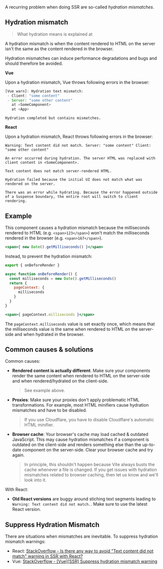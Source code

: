 
A recurring problem when doing SSR are so-called *hydration mismatches*.

## Hydration mismatch

> What hydration means is explained at <Link href="/hydration" />

A hydration mismatch is when the content rendered to HTML on the server isn't the same as the content rendered in the browser.

Hydration mismatches can induce performance degradations and bugs and should therefore be avoided.

**Vue**

Upon a hydration mismatch, Vue throws following errors in the browser:

```js
[Vue warn]: Hydration text mismatch:
 - Client: "some content"
 - Server: "some other content"
   at <SomeComponent>
   at <App>
```
```
Hydration completed but contains mismatches.
```

**React**

Upon a hydration mismatch, React throws following errors in the browser:

```
Warning: Text content did not match. Server: "some content" Client: "some other content"
```
```
An error occurred during hydration. The server HTML was replaced with client content in <SomeComponent>.
```
```
Text content does not match server-rendered HTML.
```
```
Hydration failed because the initial UI does not match what was rendered on the server.
```
```
There was an error while hydrating. Because the error happened outside of a Suspense boundary, the entire root will switch to client rendering.
```


## Example

This component causes a hydration mismatch because the milliseconds rendered to HTML (e.g. `<span>123</span>`) won't match the milliseconds rendered in the browser (e.g. `<span>167</span>`).

```jsx
<span>{ new Date().getMilliseconds() }</span>
```


Instead, to prevent the hydration mismatch:

```js
export { onBeforeRender }

async function onBeforeRender() {
  const milliseconds = new Date().getMilliseconds()
  return {
    pageContext: {
      milliseconds
    }
  }
}
```
```jsx
<span>{ pageContext.milliseconds }</span>
```

The `pageContext.milliseconds` value is set exactly once, which means that the milliseconds value is the same when rendered to HTML on the server-side and when hydrated in the browser.


## Common causes & solutions

Common causes:
 - **Rendered content is actually different**. Make sure your components render the same content when rendered to HTML on the server-side and when rendered/hydrated on the client-side.
   > See example above.
 - **Proxies**: Make sure your proxies don't apply problematic HTML transformations. For example, most HTML minifiers cause hydration mismatches and have to be disabled.
   > If you use Cloudflare, you have to disable Cloudflare's automatic HTML minifier.
 - **Browser cache**: Your browser's cache may load cached & outdated JavaScript. This may cause hydration mismatches if a component is outdated on the client-side and renders something else than the up-to-date component on the server-side. Clear your browser cache and try again.
    > In principle, this shouldn't happen because Vite always busts the cache whenever a file is changed. If you get issues with hydration mismatches related to browser caching, then let us know and we'll look into it.

With React:
 - **Old React versions** are buggy around stiching text segments leading to `Warning: Text content did not match.`. Make sure to use the latest React version.


## Suppress Hydration Mismatch

There are situations when mismatches are inevitable. To suppress hydration mismatch warnings:
 - React: [StackOverflow - Is there any way to avoid "Text content did not match" warning in SSR with React?](https://stackoverflow.com/questions/53959948/is-there-any-way-to-avoid-text-content-did-not-match-warning-in-ssr-with-react/68438131)
 - Vue: [StackOverflow - [Vue][SSR] Suppress hydration mismatch warning](https://stackoverflow.com/questions/68438016/vuessr-suppress-hydration-mismatch-warning/68438108)
